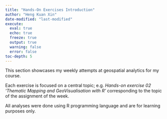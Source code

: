 ```yaml
---
title: "Hands-On Exercises Introduction"
author: "Heng Kuan Xin"
date-modified: "last-modified"
execute:
  eval: true
  echo: true
  freeze: true
  output: true
  warning: false
  error: false
toc-depth: 5
---
```


This section showcases my weekly attempts at geospatial analytics for my course.

Each exercise is focused on a central topic; e.g. *Hands-on exercise 02 'Thematic Mapping and GeoVisualisation with R'* corresponding to the topic of the assignment of the week.


All analyses were done using R programming language and are for learning purposes only.